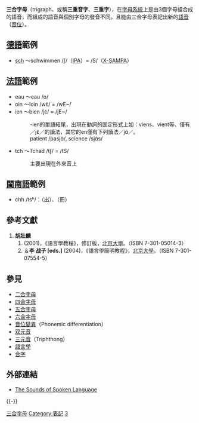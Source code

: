'''三合字母'''（trigraph、或稱'''三重音字'''、'''三重字'''），在[[字母系統|字母系統]]上是由3個字母組合成的語音，而組成的語音與個別字母的發音不同。且能由三合字母表記出新的[[語音|語音]]（[[音位|音位]]）。

== [[德語|德語]]範例 ==
*[[sch|sch]] ～schwimmen /ʃ/（[[IPA|IPA]]）= /S/（[[X-SAMPA|X-SAMPA]]）

== [[法語|法語]]範例 ==
*eau ～eau /o/
*oin ～loin /wɛ̃/ = /wE~/
*ien ～bien /jɛ̃/ = /jE~/ 
*:-ien的單語結尾，出現在動詞的固定形式上如：viens、vient等、僅有／jɛ̃／的讀法，其它的en僅有下列讀法／jɑ̃／。 
*:patient /pasjɑ̃/, science /sjɑ̃s/ 
*tch ～Tchad /tʃ/ = /tS/ 
*:主要出現在外來音上

== [[閩南語|閩南語]]範例 ==
*chh /tsʰ/：{{lang|nan|chhut}}（出）、{{lang|nan|chheh}}（冊）

== 參考文獻 ==
{{refbegin}}
# '''胡壯麟'''
##(2001)，《語言學教程》，修訂版，[[北京大學|北京大學]]。（ISBN 7-301-05014-3）
##＆'''李 战子 [eds.]''' (2004)，《語言學簡明教程》，[[北京大學|北京大學]]。（ISBN 7-301-07554-5）
{{refend}}

==參見==
{{div col|cols=2}}
*[[二合字母|二合字母]]
*[[四合字母|四合字母]]
*[[五合字母|五合字母]]
*[[六合字母|六合字母]]
*[[音位變異|音位變異]]（Phonemic differentiation）
*[[双元音|双元音]]
*[[三元音|三元音]]（Triphthong）
*[[語言學|語言學]]
*[[合字|合字]]
{{div col end}}

== 外部連結 ==
*[https://web.archive.org/web/20110515153038/http://www.uiowa.edu/~acadtech/phonetics/ The Sounds of Spoken Language] {{en}}
{{-}}
{{Digraphs}}

[[Category:三合字母|]]
[[Category:表記|Category:表記]]
[[Category:多合字母|3]]